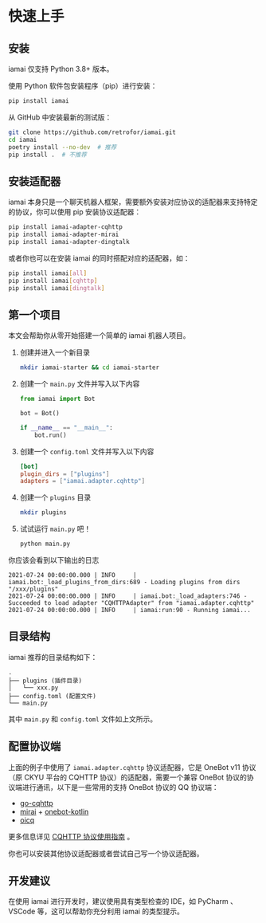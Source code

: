 
# 快速上手

## 安装

<Callout type="warning" emoji="⚠️">
  iamai 仅支持 Python 3.8+ 版本。
</Callout>

使用 Python 软件包安装程序（pip）进行安装：

```sh
pip install iamai
```

从 GitHub 中安装最新的测试版：

```sh
git clone https://github.com/retrofor/iamai.git
cd iamai
poetry install --no-dev  # 推荐
pip install .  # 不推荐
```

## 安装适配器

iamai 本身只是一个聊天机器人框架，需要额外安装对应协议的适配器来支持特定的协议，你可以使用 pip 安装协议适配器：

```sh
pip install iamai-adapter-cqhttp
pip install iamai-adapter-mirai
pip install iamai-adapter-dingtalk
```

或者你也可以在安装 iamai 的同时搭配对应的适配器，如：

```sh
pip install iamai[all]
pip install iamai[cqhttp]
pip install iamai[dingtalk]
```

## 第一个项目

本文会帮助你从零开始搭建一个简单的 iamai 机器人项目。

1. 创建并进入一个新目录

   ```sh
   mkdir iamai-starter && cd iamai-starter
   ```
2. 创建一个 `main.py` 文件并写入以下内容

   ```python
   from iamai import Bot

   bot = Bot()

   if __name__ == "__main__":
       bot.run()

   ```
3. 创建一个 `config.toml` 文件并写入以下内容

   ```toml
   [bot]
   plugin_dirs = ["plugins"]
   adapters = ["iamai.adapter.cqhttp"]
   ```
4. 创建一个 `plugins` 目录

   ```sh
   mkdir plugins
   ```
5. 试试运行 `main.py` 吧！

   ```sh
   python main.py
   ```

你应该会看到以下输出的日志

```text
2021-07-24 00:00:00.000 | INFO     | iamai.bot:_load_plugins_from_dirs:689 - Loading plugins from dirs "/xxx/plugins"
2021-07-24 00:00:00.000 | INFO     | iamai.bot:_load_adapters:746 - Succeeded to load adapter "CQHTTPAdapter" from "iamai.adapter.cqhttp"
2021-07-24 00:00:00.000 | INFO     | iamai:run:90 - Running iamai...
```

## 目录结构

iamai 推荐的目录结构如下：

```text
.
├── plugins (插件目录)
│   └── xxx.py
├── config.toml (配置文件)
└── main.py
```

其中 `main.py` 和 `config.toml` 文件如上文所示。

## 配置协议端

上面的例子中使用了 `iamai.adapter.cqhttp` 协议适配器，它是 OneBot v11 协议（原 CKYU 平台的 CQHTTP 协议）的适配器，需要一个兼容 OneBot 协议的协议端进行通讯，以下是一些常用的支持 OneBot 协议的 QQ 协议端：

- [go-cqhttp](https://github.com/Mrs4s/go-cqhttp)
- [mirai](https://github.com/mamoe/mirai) + [onebot-kotlin](https://github.com/yyuueexxiinngg/onebot-kotlin)
- [oicq](https://github.com/takayama-lily/oicq)

更多信息详见 [CQHTTP 协议使用指南](./cqhttp-adapter.md) 。

你也可以安装其他协议适配器或者尝试自己写一个协议适配器。

## 开发建议

在使用 iamai 进行开发时，建议使用具有类型检查的 IDE，如 PyCharm 、 VSCode 等，这可以帮助你充分利用 iamai 的类型提示。
